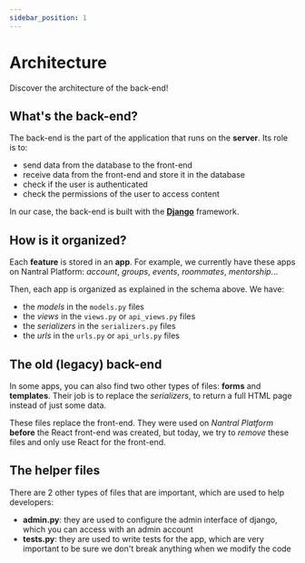 ```yaml
---
sidebar_position: 1
---
```



# Architecture

Discover the architecture of the back-end!

<ArchitectureSvg />

## What's the back-end?

The back-end is the part of the application that runs on the **server**.
Its role is to:

-  send data from the database to the front-end
-  receive data from the front-end and store it in the database
-  check if the user is authenticated
-  check the permissions of the user to access content

In our case, the back-end is built with the [**Django**](https://docs.djangoproject.com) framework.

## How is it organized?

Each **feature** is stored in an **app**.
For example, we currently have these apps on Nantral Platform:
_account_, _groups_, _events_, _roommates_, _mentorship_...

Then, each app is organized as explained in the schema above.
We have:

-  the _models_ in the `models.py` files
-  the _views_ in the `views.py` or `api_views.py` files
-  the _serializers_ in the `serializers.py` files
-  the _urls_ in the `urls.py` or `api_urls.py` files

## The old (legacy) back-end

In some apps, you can also find two other types of files: **forms** and
**templates**. Their job is to replace the _serializers_, to return a full HTML
page instead of just some data.

These files replace the front-end.
They were used on _Nantral Platform_ **before** the React front-end was created,
but today, we try to _remove_ these files and only use React for the front-end.

## The helper files

There are 2 other types of files that are important, which are used to help
developers:

-  **admin.py**: they are used to configure the admin interface of django,
   which you can access with an admin account
-  **tests.py**: they are used to write tests for the app, which are very
   important to be sure we don't break anything when we modify the code
